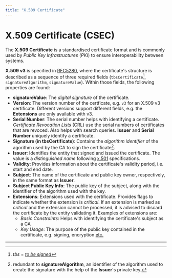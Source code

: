 ```yaml
---
title: "X.509 Certificate"
---
```



# X.509 Certificate (CSEC)

The **X.509 Certificate** is a standardised certificate format and is commonly used by _Public Key Infrastructures_ (_PKI_) to ensure interoperability between systems.

**X.509 v3** is specified in [RFC5280](https://datatracker.ietf.org/doc/html/rfc5280), where the certificate's structure is described as a sequence of three required fields (`tbsCertificate`[^tobesigned], `signatureAlgorithm`, `signatureValue`). Within those fields, the following properties are found:

 - **signatureValue**: The _digital signature_ of the certificate.
 - **Version**: The version number of the certficate, e.g. `v3` for an X.509 v3 certificate. Different versions support different fields, e.g. the **Extensions** are only available with v3.
 - **Serial Number**: The serial number helps with identifying a certificate. _Certificate Revocation Lists_ (CRL) use the serial numbers of certificates that are revoced. Also helps with search queries. **Issuer** and **Serial Number** uniquely identify a certificate.
 - **Signature (in tbsCertificate)**: Contains the _algorithm identifier_ of the agorithm used by the CA to sign the certificate[^redundant].  
 - **Issuer**: Identifies the entity that signed and issued the certificate. The value is a _distinguished name_ following [x.501](https://datatracker.ietf.org/doc/html/rfc5280#section-4.1.2.4) specifications. 
 - **Validity**: Provides information about the certificate's validity period, i.e. start and end date.
 - **Subject**: The name of the certificate and public key owner, respectively, in the same format as **Issuer**.
 - **Subject Public Key Info**: The public key of the subject, along with the identifier of the algorithm used with the key. 
 - **Extensions**: Extensions used with the certificate. Provides flags to indicate whether the extension is _critical_. If an extension is marked as _critical_ and the extension cannot be processed, it is advised to discard the certificate by the entity validating it. Examples of extensions are:
   - _Basic Constraints_: Helps with identifying the certificate's subject as a CA
   - _Key Usage_: The purpose of the public key contained in the certificate, e.g. signing, encryption [etc.](https://datatracker.ietf.org/doc/html/rfc5280#section-4.2.1.3) 



----------------------------

[^redundant]: redundant to **signatureAlgorithm**, an identifier of the algorithm used to create the signature with the help of the **Issuer**'s private key.
[^tobesigned]: _tbs_ = [_to be signed_](https://datatracker.ietf.org/doc/html/rfc5280#section-5.1.2)